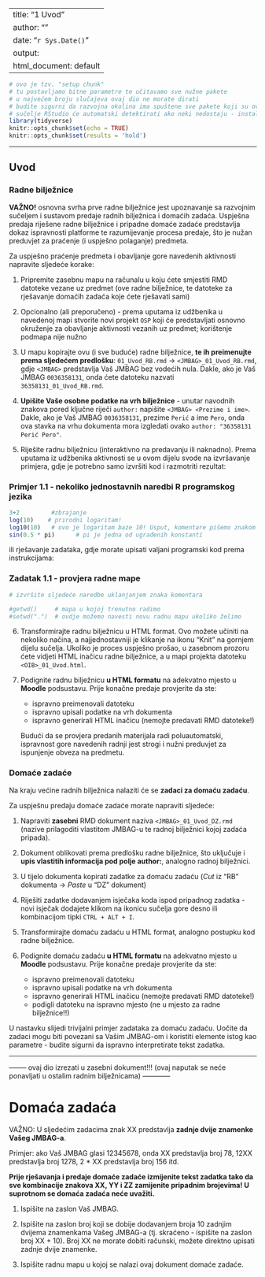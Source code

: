 
---
title: "1 Uvod"
author: ""
date: "`r Sys.Date()`"
output:
  html_document: default
---

```r
# ovo je tzv. "setup chunk"
# tu postavljamo bitne parametre te učitavamo sve nužne pakete
# u najvećem broju slučajeva ovaj dio ne morate dirati
# budite sigurni da razvojna okolina ima spuštene sve pakete koji su ovdje navedeni
# sučelje RStudio će automatski detektirati ako neki nedostaju - instalirajte ih prije nastavljanja
library(tidyverse)
knitr::opts_chunk$set(echo = TRUE)
knitr::opts_chunk$set(results = 'hold')
```

***

## Uvod

### Radne bilježnice

**VAŽNO!** osnovna svrha prve radne bilježnice jest upoznavanje sa razvojnim sučeljem i sustavom predaje radnih bilježnica i domaćih zadaća. Uspješna predaja riješene radne bilježnice i pripadne domaće zadaće predstavlja dokaz ispravnosti platforme te razumijevanje procesa predaje, što je nužan preduvjet za praćenje (i uspješno polaganje) predmeta.


Za uspješno praćenje predmeta i obavljanje gore navedenih aktivnosti napravite sljedeće korake:

1) Pripremite zasebnu mapu na računalu u koju ćete smjestiti RMD datoteke vezane uz predmet (ove radne bilježnice, te datoteke za rješavanje domaćih zadaća koje ćete rješavati sami)

2) Opcionalno (ali preporučeno) - prema uputama iz udžbenika u navedenoj mapi stvorite novi projekt `OSP` koji će predstavljati osnovno okruženje za obavljanje aktivnosti vezanih uz predmet; korištenje podmapa nije nužno

3) U mapu kopirajte ovu (i sve buduće) radne bilježnice, **te ih preimenujte prema sljedećem predlošku**: `01_Uvod_RB.rmd` -> `<JMBAG>_01_Uvod_RB.rmd`, gdje `<JMBAG>` predstavlja Vaš JMBAG bez vodećih nula. Dakle, ako je Vaš JMBAG `0036358131`, onda ćete datoteku nazvati `36358131_01_Uvod_RB.rmd`. 

4) **Upišite Vaše osobne podatke na vrh bilježnice** - unutar navodnih znakova pored ključne riječi `author:` napišite `<JMBAG> <Prezime i ime>`. Dakle, ako je 
Vaš JMBAG `0036358131`, prezime `Perić` a ime `Pero`, onda ova stavka na vrhu dokumenta mora izgledati ovako `author: "36358131 Perić Pero"`. 

5) Riješite radnu bilježnicu (interaktivno na predavanju ili naknadno). Prema uputama iz udžbenika aktivnosti se u ovom dijelu svode na izvršavanje primjera, gdje je potrebno samo izvršiti kod i razmotriti rezultat:


### Primjer 1.1 - nekoliko jednostavnih naredbi R programskog jezika

```r
3+2         #zbrajanje
log(10)    # prirodni logaritam!
log10(10)   # ovo je logaritam baze 10! Usput, komentare pišemo znakom "#"
sin(0.5 * pi)      # pi je jedna od ugrađenih konstanti
```


ili rješavanje zadataka, gdje morate upisati valjani programski kod prema instrukcijama:

### Zadatak 1.1 - provjera radne mape


```r
# izvršite sljedeće naredbe uklanjanjem znaka komentara

#getwd()     # mapa u kojoj trenutno radimo
#setwd(".")  # ovdje možemo navesti novu radnu mapu ukoliko želimo

```


6) Transformirajte radnu bilježnicu u HTML format. Ovo možete učiniti na nekoliko načina, a najjednostavniji je klikanje na ikonu "Knit" na gornjem dijelu sučelja. Ukoliko je proces uspješno prošao, u zasebnom prozoru ćete vidjeti HTML inačicu radne bilježnice, a u mapi projekta datoteku `<OIB>_01_Uvod.html`.


7) Podignite radnu bilježnicu **u HTML formatu** na adekvatno mjesto u **Moodle** podsustavu. Prije konačne predaje provjerite da ste:
    - ispravno preimenovali datoteku
    - ispravno upisali podatke na vrh dokumenta
    - ispravno generirali HTML inačicu (nemojte predavati RMD datoteke!)
    
   Budući da se provjera predanih materijala radi poluautomatski, ispravnost gore navedenih radnji jest strogi i nužni preduvjet za ispunjenje obveza na predmetu. 


### Domaće zadaće

Na kraju većine radnih bilježnica nalaziti će se **zadaci za domaću zadaću**.

Za uspješnu predaju domaće zadaće morate napraviti sljedeće:

1) Napraviti **zasebni** RMD dokument naziva `<JMBAG>_01_Uvod_DZ.rmd` (nazive prilagoditi vlastitom JMBAG-u te radnoj bilježnici kojoj zadaća pripada).

2) Dokument oblikovati prema predlošku radne bilježnice, što uključuje i **upis vlastitih informacija pod polje author:**, analogno radnoj bilježnici.

3) U tijelo dokumenta kopirati zadatke za domaću zadaću (*Cut* iz "RB" dokumenta -> *Paste* u "DZ" dokument)

4) Riješiti zadatke dodavanjem isječaka koda ispod pripadnog zadatka - novi isječak dodajete klikom na ikonicu sučelja gore desno ili kombinacijom tipki `CTRL + ALT + I`.

5) Transformirajte domaću zadaću u HTML format, analogno postupku kod radne bilježnice.

6) Podignite domaću zadaću **u HTML formatu** na adekvatno mjesto u **Moodle** podsustavu. Prije konačne predaje provjerite da ste:
    - ispravno preimenovali datoteku
    - ispravno upisali podatke na vrh dokumenta
    - ispravno generirali HTML inačicu (nemojte predavati RMD datoteke!)
    - podigli datoteku na ispravno mjesto (ne u mjesto za radne bilježnice!!)

U nastavku slijedi trivijalni primjer zadataka za domaću zadaću. Uočite da zadaci mogu biti povezani sa Vašim JMBAG-om i koristiti elemente istog kao parametre - budite sigurni da ispravno interpretirate tekst zadatka.




***

-------- ovaj dio izrezati u zasebni dokument!!! (ovaj naputak se neće ponavljati u ostalim radnim bilježnicama) ------------

# Domaća zadaća

VAŽNO: U sljedećim zadacima znak XX predstavlja **zadnje dvije znamenke Vašeg JMBAG-a**. 

Primjer: ako Vaš JMBAG glasi 12345678, onda XX predstavlja broj 78, 12XX predstavlja broj 1278, 2 * XX predstavlja broj 156 itd.

**Prije rješavanja i predaje domaće zadaće izmijenite tekst zadatka tako da sve kombinacije znakova XX, YY i ZZ zamijenite pripadnim brojevima! U suprotnom se domaća zadaća neće uvažiti.**


1. Ispišite na zaslon Vaš JMBAG.

2. Ispišite na zaslon broj koji se dobije dodavanjem broja 10 zadnjim dvijema znamenkama Vašeg JMBAG-a (tj. skraćeno - ispišite na zaslon broj XX + 10). Broj XX ne morate dobiti računski, možete direktno upisati zadnje dvije znamenke.

3. Ispišite radnu mapu u kojoj se nalazi ovaj dokument domaće zadaće.
